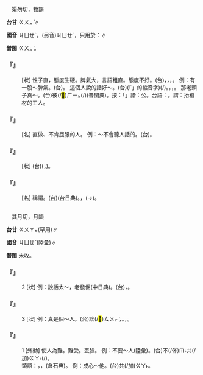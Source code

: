 
=={{ruby|倔|ㄐㄩㄝˋ}}==

　渠勿切，物韻

'''台甘''' <rt>ㄍㄨㆵ ͘</rt>∥

'''國音''' <rt>ㄐㄩㄝˋ</rt>。(另音)<rt>ㄐㄩㄝˊ</rt>，只用於：{{ruby|倔|ㄐㄩㄝˊ}}{{ruby|強|ㄐㄧㄤˋ}}∥

'''普閩''' <rt>ㄍㄨㆵ ͘</rt>{{ruby|、|ㄎㄨㆵ ͘}}。

    

==='''『{{ruby|倔|ㄐㄩㄝˋ}}』'''===
: [狀] 性子直，態度生硬。脾氣大，言語粗直。態度不好。(台){{ruby|硬|ㄫㄧ˫/ㄫㆤ˫}}{{ruby|直|ㄉㄧㆵ ͘}}，{{ruby|<mark>&#xffc54;</mark>|ㄍㄤ˪}}，{{ruby|土|ㄊㆦˋ}}{{ruby|直|ㄉㄧㆵ ͘}}，{{ruby|粗|ㄘㆦ}}{{ruby|魯|ㄌㆦˋ}}。 例：有一股～脾氣。(台){{ruby|有|ㄨ˫}}{{ruby|一|ㄐㄧㆵ ͘}}{{ruby|個|ㆤˊ}}{{ruby|土|ㄊㆦˋ}}{{ruby|癖|ㄆㄧㄚㆷ}}。 這個人說的話好～。(台){{ruby|<mark>&#xffb50;</mark>|ㄐㄧㆵ}}(「{{ruby|此|ㄐㄧˋ}}{{ruby|一|ㄐㄧㆵ ͘}}」的縮音字)(/{{ruby|此|ㄐㄧㆵ}}){{ruby|個|ㆤˊ}}{{ruby|人|ㄌㄤˊ}}{{ruby|講|ㄍㆲˋ}}{{ruby|→|ㄍㆲ}}{{ruby|話|ㄨㆤ˫}}{{ruby|真|ㄐㄧㄣ}}{{ruby|土|ㄊㆦˋ}}{{ruby|性|ㄒㄧㄥ˪}}。{{ruby|率|ㄙㄨㆵ}}{{ruby|直|ㄉㄧㆵ ͘}}，{{ruby|粗|ㄘㆦ}}{{ruby|魯|ㄌㆦˋ}}，{{ruby|<mark>&#xffa45;</mark>|ㆠㆤ˫/ㆠㄨㆤ˫}}{{ruby|曉|ㄏㄧㄠˋ}}{{ruby|禮|ㄌㆤˋ}}{{ruby|數|ㄙㆦ˪}}。 那老頭子真～。(台)彼(/<mark>&#xf8fbe;</mark>)<rt>ㄏㄧㆵ</rt>{{ruby|個|ㆤˊ}}{{ruby|老|ㄌㄠ˫}}{{ruby|歲|ㄏㆤ˪/ㄏㄨㆤ˪}}(/{{ruby|花|ㄏㄨㆤ}}){{ruby|仔|ㄚ}}{{ruby|足|ㄐㄧㆦㆶ}}{{ruby|土|ㄊㆦˋ}}{{ruby|剛|ㄍㆲ}}(普閩典)。按：「{{ruby|剛|ㄍㆲ}}」諧：公。台語：{{ruby|土|ㄊㆦˋ}}{{ruby|公|ㄍㆲ}}。謂：抬棺材的工人。
    

==='''『{{ruby|倔|ㄐㄩㄝˋ}}{{ruby|騾|ㄌㄨㄛˊ}}{{ruby|子|·ㄗˇ}}』'''===
: [名] 直做、不肯屈服的人。 例：～不會聽人話的。(台){{ruby|執|ㄐㄧㆴ}}{{ruby|死|ㄒㄧˋ}}{{ruby|訣|ㄍㄨㄚㆵ}}{{ruby|無|ㆠㄜˊ}}{{ruby|<mark>&#xffa49;</mark>|ㆠㆤㆷ/ㆠㄨㆤㆷ ͘}}{{ruby|聽|ㄊㄧㆩ}}{{ruby|人|ㄌㄤˊ}}{{ruby|丌|ㆤ}}{{ruby|話|ㄨㆤ˫}}。
    

==='''『{{ruby|倔|ㄐㄩㄝˋ}}{{ruby|巴|·ㄅㄚ}}』'''===
: [狀] (台){{ruby|土|ㄊㆦˋ}}{{ruby|直|ㄉㄧㆵ ͘}}({{ruby|性|ㄒㄧㄥ˪}}{{ruby|情|ㄐㄧㄥˊ}}，{{ruby|講|ㄍㆲˋ}}{{ruby|→|ㄍㆲ}}{{ruby|話|ㄨㆤ˫}})。
    

==='''『{{ruby|倔|ㄐㄩㄝˋ}}{{ruby|巴|·ㄅㄚ}}{{ruby|棍|ㄍㄨㄣˋ}}{{ruby|子|·ㄗˇ}}』'''===
: [名] 稱謂。(台){{ruby|土|ㄊㆦˋ}}{{ruby|公|ㄍㆲ}}(台日典)。{{ruby|粗|ㄘㆦ}}{{ruby|魯|ㄌㆦˋ}}，{{ruby|歹|ㄆㄞˋ/ㄆㆮˋ}}{{ruby|脾|ㄆㆪ˫}}(→{{ruby|鼻|ㄆㆪ˫}}){{ruby|氣|ㄎㄧ˪}}。
    

=={{ruby|<mark>&#xfa0b4;</mark>|ㄐㄩㄝˋ}}==

　其月切，月韻

'''台甘''' <rt>ㄍㄨㄚㆵ</rt>{{ruby|。|ㄎㄨㄚㆵ}}(罕用)∥

'''國音''' <rt>ㄐㄩㄝˋ</rt>(陸彙)∥

'''普閩''' 未收。

    

==='''『{{ruby|<mark>&#xfa0b4;</mark>|ㄐㄩㄝˋ}}』'''===
:2  [狀] 例：說話太～，老發倔(中日典)。(台){{ruby|講|ㄍㆲˋ}}{{ruby|→|ㄍㆲ}}{{ruby|話|ㄨㆤ˫}}{{ruby|固|ㄍㆦ˪}}{{ruby|執|ㄐㄧㆴ}}，{{ruby|老|ㄌㄠ˫}}{{ruby|固|ㄍㆦ˪}}{{ruby|執|ㄐㄧㆴ}}。
    

==='''『{{ruby|<mark>&#xfa0b4;</mark>|ㄐㄩㄝˋ}}』'''===
:3  [狀] 例：真是個～人。(台){{ruby|真|ㄐㄧㄣ}}{{ruby|是|ㄒㄧ˫}}{{ruby|一|ㄐㄧㆵ ͘}}{{ruby|個|ㆤˊ}}詘(/<mark>&#xffadc;</mark>)<rt>ㄊㄨㆷ ͘</rt>{{ruby|哥|·ㄍㄜ}}，{{ruby|無|ㆠㄜˊ}}{{ruby|笑|ㄑㄧㄜ˪}}{{ruby|容|ㄧㆲˊ}}。{{ruby|一|ㄐㄧㆵ ͘}}{{ruby|個|ㆤˊ}}{{ruby|<mark>&#xffbd2;</mark>|ㄠ˪}}{{ruby|嘟|ㄉㄨ˫}}{{ruby|嘟|ㄉㄨ˫}}，{{ruby|無|ㆠㄜˊ}}{{ruby|嘴|ㄘㄨㄧ˪}}{{ruby|水|ㄙㄨㄧˋ}}。
    

==='''『{{ruby|<mark>&#xfa0b4;</mark>|ㄐㄩㄝˋ}}』'''===
:1  [外動] 使人為難。難受。丟臉。 例：不要～人(陸彙)。(台)不(/伓)<rt>ㆬ˫</rt>{{ruby|通|ㄊㄤ}}共(/加)<rt>ㄍㄚ˫</rt>(/{{ruby|付|ㄏㆦ˫}}){{ruby|人|ㄌㄤˊ}}{{ruby|漏|ㄌㄠ˪}}{{ruby|氣|ㄎㄨㄧ˪}}。
:類語：{{ruby|撅|ㄐㄩㄝ}}，{{ruby|蹶|ㄐㄩㄝˊ}}，{{ruby|<mark>&#xf945a;</mark>|ㄐㄩㄝˇ}}(倉石典)。 例：成心～他。(台){{ruby|故|ㄍㆦ˪}}{{ruby|意|ㄧ˪}}{{ruby|<mark>&#xffa49;</mark>|ㆠㆤㆷ/ㆠㄨㆤㆷ ͘}}共(/加)<rt>ㄍㄚ˫</rt>{{ruby|漏|ㄌㄠ˪}}{{ruby|氣|ㄎㄨㄧ˪}}。
:
    
